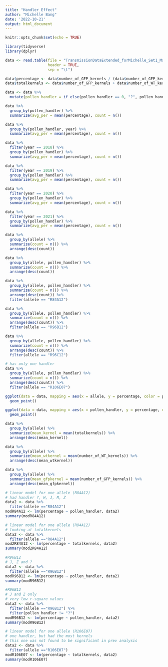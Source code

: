 ```yaml
---
title: "Handler Effect"
author: "Michelle Bang"
date: '2022-10-21'
output: html_document
---
```


```r
knitr::opts_chunk$set(echo = TRUE)
```


```r
library(tidyverse)
library(dplyr)
```

```r
data <- read.table(file = "TransmissionDataExtended_forMichelle_Set1_Male_Oct22.xlsx - All_male_data_18192021.tsv",
                   header = TRUE,
                   sep = "\t")
```

```r
data$percentage <- data$number_of_GFP_kernels / (data$number_of_GFP_kernels + data$number_of_WT_kernels)
data$totalkernels <- data$number_of_GFP_kernels + data$number_of_WT_kernels
```

```r
data <- data %>%
  mutate(pollen_handler = if_else(pollen_handler == 0, "?", pollen_handler))
```


```r
data %>%
  group_by(pollen_handler) %>%
  summarize(avg_per = mean(percentage), count = n())
```
```r
data %>%
  group_by(pollen_handler, year) %>%
  summarize(avg_per = mean(percentage), count = n())
```
```r
data %>%
  filter(year == 2018) %>%
  group_by(pollen_handler) %>%
  summarize(avg_per = mean(percentage), count = n())
```
```r
data %>%
  filter(year == 2019) %>%
  group_by(pollen_handler) %>%
  summarize(avg_per = mean(percentage), count = n())
```

```r
data %>%
  filter(year == 2020) %>%
  group_by(pollen_handler) %>%
  summarize(avg_per = mean(percentage), count = n())
```

```r
data %>%
  filter(year == 2021) %>%
  group_by(pollen_handler) %>%
  summarize(avg_per = mean(percentage), count = n())
```

```r
data %>%
  group_by(allele) %>%
  summarize(count = n()) %>%
  arrange(desc(count))
```
```r
data %>%
  group_by(allele, pollen_handler) %>%
  summarize(count = n()) %>%
  arrange(desc(count))
```
```r
data %>%
  group_by(allele, pollen_handler) %>%
  summarize(count = n()) %>%
  arrange(desc(count)) %>%
  filter(allele == "R84A12")
```

```r
data %>%
  group_by(allele, pollen_handler) %>%
  summarize(count = n()) %>%
  arrange(desc(count)) %>%
  filter(allele == "R96B12")
```

```r
data %>%
  group_by(allele, pollen_handler) %>%
  summarize(count = n()) %>%
  arrange(desc(count)) %>%
  filter(allele == "R96C12")
```

```r
# has only one handler
data %>%
  group_by(allele, pollen_handler) %>%
  summarize(count = n()) %>%
  arrange(desc(count)) %>%
  filter(allele == "R106E07")
```
```r
ggplot(data = data, mapping = aes(x = allele, y = percentage, color = pollen_handler)) +
  geom_point()
```

```r
ggplot(data = data, mapping = aes(x = pollen_handler, y = percentage, color = allele)) +
  geom_point()
```

```r
data %>%
  group_by(allele) %>%
  summarize(mean_kernel = mean(totalkernels)) %>%
  arrange(desc(mean_kernel))
```
```r
data %>%
  group_by(allele) %>%
  summarize(mean_wtkernel = mean(number_of_WT_kernels)) %>%
  arrange(desc(mean_wtkernel))
```

```r
data %>%
  group_by(allele) %>%
  summarize(mean_gfpkernel = mean(number_of_GFP_kernels)) %>%
  arrange(desc(mean_gfpkernel))
```
```r
# linear model for one allele (R84A12)
# had handler ?, H, J, M, Z
data2 <- data %>%
  filter(allele =="R84A12")
modR84A12 <- lm(percentage ~ pollen_handler, data2)
summary(modR84A12)
```
```r
# linear model for one allele (R84A12)
# looking at totalkernels
data2 <- data %>%
  filter(allele =="R84A12")
mod2R84A12 <- lm(percentage ~ totalkernels, data2)
summary(mod2R84A12)
```
```r
#R96B12
# J, Z and ?
data2 <- data %>%
  filter(allele =="R96B12")
modR96B12 <- lm(percentage ~ pollen_handler, data2)
summary(modR96B12)
```
```r
#R96B12
# J and Z only
# very low r-square values
data2 <- data %>%
  filter(allele =="R96B12") %>%
  filter(pollen_handler != "?")
modR96B12 <- lm(percentage ~ pollen_handler, data2)
summary(modR96B12)
```


```r
# linear model for one allele (R106E07)
# one handler, but had the most kernels
# this one was not found to be significant in prev analysis
data2 <- data %>%
  filter(allele =="R106E07")
modR106E07 <- lm(percentage ~ totalkernels, data2)
summary(modR106E07)
```

